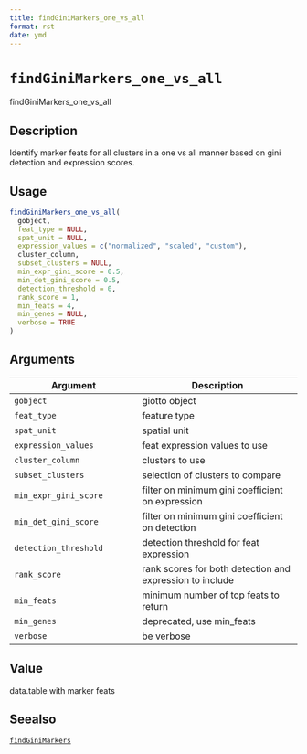 ```yaml
--- 
title: findGiniMarkers_one_vs_all 
format: rst 
date: ymd 
--- 
```

# `findGiniMarkers_one_vs_all`

findGiniMarkers_one_vs_all


## Description

Identify marker feats for all clusters in a one vs all manner based on gini detection and expression scores.


## Usage

```r
findGiniMarkers_one_vs_all(
  gobject,
  feat_type = NULL,
  spat_unit = NULL,
  expression_values = c("normalized", "scaled", "custom"),
  cluster_column,
  subset_clusters = NULL,
  min_expr_gini_score = 0.5,
  min_det_gini_score = 0.5,
  detection_threshold = 0,
  rank_score = 1,
  min_feats = 4,
  min_genes = NULL,
  verbose = TRUE
)
```


## Arguments

Argument      |Description
------------- |----------------
`gobject`     |     giotto object
`feat_type`     |     feature type
`spat_unit`     |     spatial unit
`expression_values`     |     feat expression values to use
`cluster_column`     |     clusters to use
`subset_clusters`     |     selection of clusters to compare
`min_expr_gini_score`     |     filter on minimum gini coefficient on expression
`min_det_gini_score`     |     filter on minimum gini coefficient on detection
`detection_threshold`     |     detection threshold for feat expression
`rank_score`     |     rank scores for both detection and expression to include
`min_feats`     |     minimum number of top feats to return
`min_genes`     |     deprecated, use min_feats
`verbose`     |     be verbose


## Value

data.table with marker feats


## Seealso

[`findGiniMarkers`](#findginimarkers)


